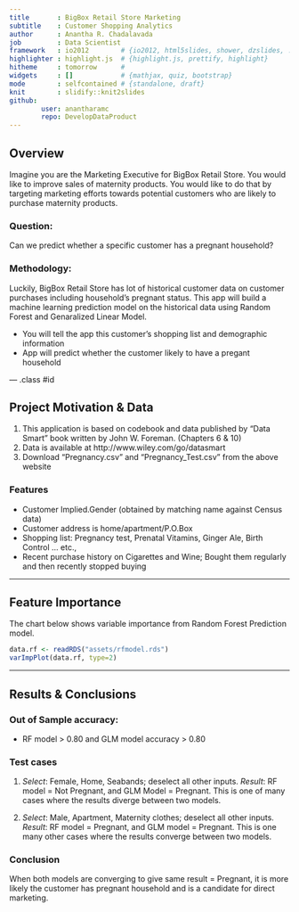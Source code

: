 ```yaml
---
title       : BigBox Retail Store Marketing
subtitle    : Customer Shopping Analytics
author      : Anantha R. Chadalavada
job         : Data Scientist
framework   : io2012        # {io2012, html5slides, shower, dzslides, ...}
highlighter : highlight.js  # {highlight.js, prettify, highlight}
hitheme     : tomorrow      # 
widgets     : []            # {mathjax, quiz, bootstrap}
mode        : selfcontained # {standalone, draft}
knit        : slidify::knit2slides
github:
        user: anantharamc
        repo: DevelopDataProduct
---
```


## Overview

Imagine you are the Marketing Executive for BigBox Retail Store. You would like to improve sales of maternity products. You would like to do that by targeting marketing efforts towards potential customers who are likely to purchase maternity products.

### Question:

Can we predict whether a specific customer has a pregnant household?

### Methodology:

Luckily, BigBox Retail Store has lot of historical customer data on customer purchases including household's pregnant status. This app will build a machine learning prediction model on the historical data using Random Forest and Genaralized Linear Model.

* You will tell the app this customer's shopping list and demographic information
* App will predict whether the customer likely to have a pregant household


--- .class #id 

## Project Motivation & Data

1. This application is based on codebook and data published by "Data Smart" book written by John W. Foreman. (Chapters 6 & 10)
2. Data is available at http://www.wiley.com/go/datasmart
3. Download "Pregnancy.csv" and "Pregnancy_Test.csv" from the above website 

### Features

* Customer Implied.Gender (obtained by matching name against Census data)
* Customer address is home/apartment/P.O.Box
* Shopping list: Pregnancy test, Prenatal Vitamins, Ginger Ale, Birth Control ... etc.,
* Recent purchase history on Cigarettes and Wine; Bought them regularly and then recently stopped buying

---

## Feature Importance

The chart below shows variable importance from Random Forest Prediction model.

```r
data.rf <- readRDS("assets/rfmodel.rds")
varImpPlot(data.rf, type=2)

```


---

## Results & Conclusions

### Out of Sample accuracy:

* RF model > 0.80 and GLM model accuracy > 0.80

### Test cases

1. *Select*: Female, Home, Seabands; deselect all other inputs. *Result*: RF model = Not Pregnant, and GLM Model = Pregnant. This is one of many cases where the results diverge between two models.

2. *Select*: Male, Apartment, Maternity clothes; deselect all other inputs. *Result*: RF model = Pregnant, and GLM model = Pregnant. This is one many other cases where the results converge between two models.

### Conclusion

When both models are converging to give same result = Pregnant, it is more likely the customer has pregnant household and is a candidate for direct marketing.
